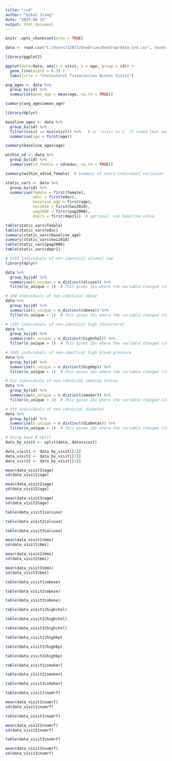 ```yaml
---
title: "cvd"
author: "Qikai Jiang"
date: "2025-06-15"
output: html_document
---
```


```r
knitr::opts_chunk$set(echo = TRUE)
```

```r
data <- read.csv("C:/Users/12073/OneDrive/Desktop/data_cvd.csv", header = TRUE, stringsAsFactors = FALSE)
```

```r
library(ggplot2)

ggplot(data=data, aes(x = visit, y = age, group = id)) +
  geom_line(alpha = 0.3) +
  labs(title = "Cholesterol Trajectories Across Visits")

```

```r
avg_ages <- data %>%
  group_by(id) %>%
  summarise(mean_age = mean(age, na.rm = TRUE))

summary(avg_ages$mean_age)
```
```r
library(dplyr)

baseline_ages <- data %>%
  group_by(id) %>%
  filter(visit == min(visit)) %>%   # or `visit == 1` if coded that way
  summarise(age = first(age))

summary(baseline_ages$age)

```
```r
within_sd <- data %>%
  group_by(id) %>%
  summarise(sd_female = sd(educ, na.rm = TRUE))

summary(within_sd$sd_female)  # Summary of intra-individual variation

```
```r
static_vars <- data %>%
  group_by(id) %>%
  summarise(female = first(female),
            educ = first(educ),
            baseline_age = first(age),
            hei2010 = first(hei2010),
            pag2008 = first(pag2008),
            depr1 = first(depr1))  # optional: use baseline value

```

```r
table(static_vars$female)
table(static_vars$educ)
summary(static_vars$baseline_age)
summary(static_vars$hei2010)
table(static_vars$pag2008)
table(static_vars$depr1)
```
```r
# 1253 individuals of non-identical alcohol use
library(dplyr)

data %>%
  group_by(id) %>%
  summarise(n_unique = n_distinct(alcuse)) %>%
  filter(n_unique > 1)  # This gives IDs where the variable changed (should be 0 if truly static)
```
```r
# 380 individuals of non-identical obese
data %>%
  group_by(id) %>%
  summarise(n_unique = n_distinct(obese)) %>%
  filter(n_unique > 1)  # This gives IDs where the variable changed (should be 0 if truly static)
```
```r
# 1197 individuals of non-identical high cholesterol
data %>%
  group_by(id) %>%
  summarise(n_unique = n_distinct(highchol)) %>%
  filter(n_unique > 1)  # This gives IDs where the variable changed (should be 0 if truly static)
```

```r
# 1043 individuals of non-identical high blood pressure
data %>%
  group_by(id) %>%
  summarise(n_unique = n_distinct(highbp)) %>%
  filter(n_unique > 1)  # This gives IDs where the variable changed (should be 0 if truly static)
```

```r
# 521 individuals of non-identical smoking status
data %>%
  group_by(id) %>%
  summarise(n_unique = n_distinct(smoker)) %>%
  filter(n_unique > 1)  # This gives IDs where the variable changed (should be 0 if truly static)
```

```r
# 374 individuals of non-identical diabetes
data %>%
  group_by(id) %>%
  summarise(n_unique = n_distinct(diabetes)) %>%
  filter(n_unique > 1)  # This gives IDs where the variable changed (should be 0 if truly static)
```

```r
# Using base R split
data_by_visit <- split(data, data$visit)

data_visit1 <- data_by_visit[[1]]
data_visit2 <- data_by_visit[[2]]
data_visit3 <- data_by_visit[[3]]
```

```r
mean(data_visit1$age)
sd(data_visit1$age)
```

```r
mean(data_visit2$age)
sd(data_visit2$age)
```

```r
mean(data_visit3$age)
sd(data_visit3$age)
```
```r
table(data_visit1$alcuse)
```

```r
table(data_visit2$alcuse)
```
```r
table(data_visit3$alcuse)
```

```r
mean(data_visit1$bmi)
sd(data_visit1$bmi)
```

```r
mean(data_visit2$bmi)
sd(data_visit2$bmi)
```
```r
mean(data_visit3$bmi)
sd(data_visit3$bmi)
```

```r
table(data_visit1$obese)
```

```r
table(data_visit2$obese)
```

```r
table(data_visit3$obese)
```

```r
table(data_visit1$highchol)
```

```r
table(data_visit2$highchol)
```

```r
table(data_visit3$highchol)
```

```r
table(data_visit1$highbp)
```
```r
table(data_visit2$highbp)
```
```r
table(data_visit3$highbp)
```

```r
table(data_visit1$smoker)
```

```r
table(data_visit2$smoker)
```

```r
table(data_visit3$smoker)
```

```r
table(data_visit1$numrf)
```
```r
mean(data_visit1$numrf)
sd(data_visit1$numrf)
```

```r
table(data_visit2$numrf)
```
```r
mean(data_visit2$numrf)
sd(data_visit2$numrf)
```

```r
table(data_visit3$numrf)
```

```r
mean(data_visit3$numrf)
sd(data_visit3$numrf)
```
